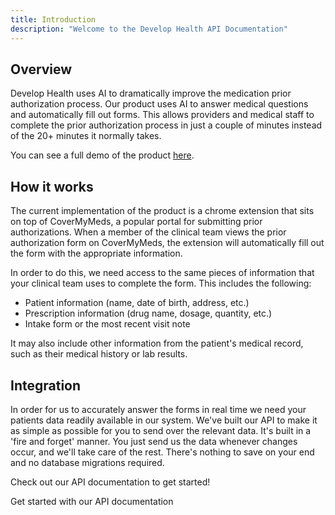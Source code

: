 ```yaml
---
title: Introduction
description: "Welcome to the Develop Health API Documentation"
---
```


## Overview

Develop Health uses AI to dramatically improve the medication prior authorization process. Our product uses AI to answer medical questions and automatically fill out forms. This allows providers and medical staff to complete the prior authorization process in just a couple of minutes instead of the 20+ minutes it normally takes.

You can see a full demo of the product [here](https://www.loom.com/share/d71e8a855409462d9d794c4677d8cc00).

## How it works

The current implementation of the product is a chrome extension that sits on top of CoverMyMeds, a popular portal for submitting prior authorizations. When a member of the clinical team views the prior authorization form on CoverMyMeds, the extension will automatically fill out the form with the appropriate information.

In order to do this, we need access to the same pieces of information that your clinical team uses to complete the form. This includes the following:

- Patient information (name, date of birth, address, etc.)
- Prescription information (drug name, dosage, quantity, etc.)
- Intake form or the most recent visit note

It may also include other information from the patient's medical record, such as their medical history or lab results.

## Integration

In order for us to accurately answer the forms in real time we need your patients data readily available in our system. We've built our API to make it as simple as possible for you to send over the relevant data. It's built in a 'fire and forget' manner. You just send us the data whenever changes occur, and we'll take care of the rest. There's nothing to save on your end and no database migrations required.

Check out our API documentation to get started!

<CardGroup cols={1}>
  <Card title="API Docs" icon="pen-to-square" href="/api-reference">
    Get started with our API documentation
  </Card>
</CardGroup>
